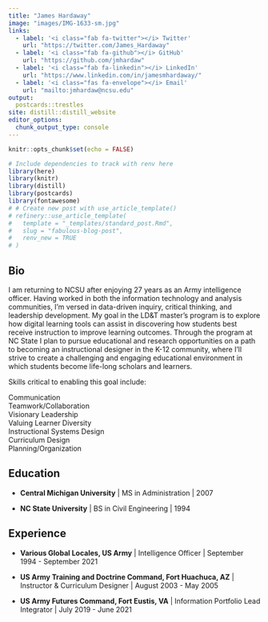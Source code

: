 ```yaml
---
title: "James Hardaway"
image: "images/IMG-1633-sm.jpg"
links:
  - label: '<i class="fab fa-twitter"></i> Twitter'
    url: "https://twitter.com/James_Hardaway"
  - label: '<i class="fab fa-github"></i> GitHub'
    url: "https://github.com/jmhardaw"
  - label: '<i class="fab fa-linkedin"></i> LinkedIn'
    url: "https://www.linkedin.com/in/jamesmhardaway/"
  - label: '<i class="fas fa-envelope"></i> Email'
    url: "mailto:jmhardaw@ncsu.edu"
output:
  postcards::trestles
site: distill::distill_website
editor_options: 
  chunk_output_type: console
---
```


```r
knitr::opts_chunk$set(echo = FALSE)
```

```r
# Include dependencies to track with renv here
library(here)
library(knitr)
library(distill)
library(postcards)
library(fontawesome)
# # Create new post with use_article_template()
# refinery::use_article_template(
#   template = "_templates/standard_post.Rmd",
#   slug = "fabulous-blog-post", 
#   renv_new = TRUE
# )
```

## Bio

I am returning to NCSU after enjoying 27 years as an Army intelligence officer. Having worked in both the information technology and analysis communities, I'm versed in data-driven inquiry, critical thinking, and leadership development. My goal in the LD&T master's program is to explore how digital learning tools can assist in discovering how students best receive instruction to improve learning outcomes. Through the program at NC State I plan to pursue educational and research opportunities on a path to becoming an instructional designer in the K-12 community, where I'll strive to create a challenging and engaging educational environment in which students become life-long scholars and learners.

Skills critical to enabling this goal include:

Communication\
Teamwork/Collaboration\
Visionary Leadership\
Valuing Learner Diversity\
Instructional Systems Design\
Curriculum Design\
Planning/Organization

## Education

-   **Central Michigan University** \| MS in Administration \| 2007

-   **NC State University** \| BS in Civil Engineering \| 1994

## Experience

-   **Various Global Locales, US Army** \| Intelligence Officer \| September 1994 - September 2021

-   **US Army Training and Doctrine Command, Fort Huachuca, AZ** \| Instructor & Curriculum Designer \| August 2003 - May 2005

-   **US Army Futures Command, Fort Eustis, VA** \| Information Portfolio Lead Integrator \| July 2019 - June 2021
